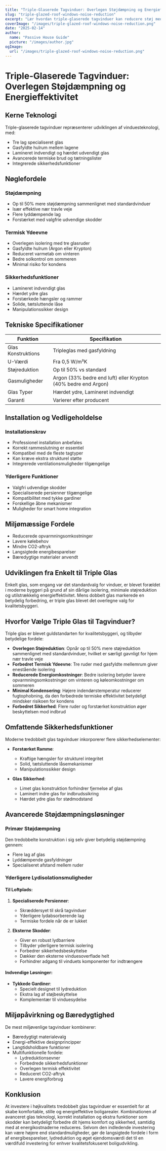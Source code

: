 ```yaml
---
title: "Triple-Glaserede Tagvinduer: Overlegen Støjdæmpning og Energieffektivitet"
slug: "triple-glazed-roof-windows-noise-reduction"
excerpt: "Lær hvordan triple-glaserede tagvinduer kan reducere støj med op til 50% samtidig med at de forbedrer energieffektiviteten og boligsikkerheden."
coverImage: "/images/triple-glazed-roof-windows-noise-reduction.png"
date: "2025-02-14"
author:
  name: "Passive House Guide"
  picture: "/images/author.jpg"
ogImage:
  url: "/images/triple-glazed-roof-windows-noise-reduction.png"
---
```


# Triple-Glaserede Tagvinduer: Overlegen Støjdæmpning og Energieffektivitet

## Kerne Teknologi

Triple-glaserede tagvinduer repræsenterer udviklingen af vinduesteknologi, med:

- Tre lag specialiseret glas
- Gasfyldte hulrum mellem lagene
- Lamineret indvendigt og hærdet udvendigt glas
- Avancerede termiske brud og tætningslister
- Integrerede sikkerhedsfunktioner

## Nøglefordele

### Støjdæmpning
- Op til 50% mere støjdæmpning sammenlignet med standardvinduer
- Især effektive nær travle veje
- Flere lyddæmpende lag
- Forstærket med valgfrie udvendige skodder

### Termisk Ydeevne
- Overlegen isolering med tre glasruder
- Gasfyldte hulrum (Argon eller Krypton)
- Reduceret varmetab om vinteren
- Bedre solkontrol om sommeren
- Minimal risiko for kondens

### Sikkerhedsfunktioner
- Lamineret indvendigt glas
- Hærdet ydre glas
- Forstærkede hængsler og rammer
- Solide, tætsluttende låse
- Manipulationssikker design

## Tekniske Specifikationer

| Funktion | Specifikation |
|----------|---------------|
| Glas Konstruktions | Tripleglas med gasfyldning |
| U-Værdi | Fra 0,5 W/m²K |
| Støjreduktion | Op til 50% vs standard |
| Gasmuligheder | Argon (33% bedre end luft) eller Krypton (40% bedre end Argon) |
| Glas Typer | Hærdet ydre, Lamineret indvendigt |
| Garanti | Varierer efter producent |

## Installation og Vedligeholdelse

### Installationskrav
- Professionel installation anbefales
- Korrekt rammeslutning er essentiel
- Kompatibel med de fleste tagtyper
- Kan kræve ekstra strukturel støtte
- Integrerede ventilationsmuligheder tilgængelige

### Yderligere Funktioner
- Valgfri udvendige skodder
- Specialiserede persienner tilgængelige
- Kompatibilitet med tykke gardiner
- Forskellige åbne mekanismer
- Muligheder for smart home integration

## Miljømæssige Fordele

- Reducerede opvarmningsomkostninger
- Lavere kølebehov
- Mindre CO2-aftryk
- Langsigtede energibesparelser
- Bæredygtige materialer anvendt

## Udviklingen fra Enkelt til Triple Glas

Enkelt glas, som engang var det standardvalg for vinduer, er blevet forældet i moderne byggeri på grund af sin dårlige isolering, minimale støjreduktion og utilstrækkelig energieffektivitet. Mens dobbelt glas markerede en betydelig forbedring, er triple glas blevet det overlegne valg for kvalitetsbyggeri.

## Hvorfor Vælge Triple Glas til Tagvinduer?

Triple glas er blevet guldstandarten for kvalitetsbyggeri, og tilbyder betydelige fordele:

- **Overlegen Støjreduktion**: Opnår op til 50% mere støjreduktion sammenlignet med standardvinduer, hvilket er særligt gavnligt for hjem nær travle veje
- **Forbedret Termisk Ydeevne**: Tre ruder med gasfyldte mellemrum giver enestående isolering
- **Reducerede Energiomkostninger**: Bedre isolering betyder lavere opvarmningsomkostninger om vinteren og køleomkostninger om sommeren
- **Minimal Kondensering**: Højere indendørstemperatur reducerer fugtophobning, da den forbedrede termiske effektivitet betydeligt mindsker risikoen for kondens
- **Forbedret Sikkerhed**: Flere ruder og forstærket konstruktion øger beskyttelsen mod indbrud

## Omfattende Sikkerhedsfunktioner

Moderne tredobbelt glas tagvinduer inkorporerer flere sikkerhedselementer:

- **Forstærket Ramme**:
  - Kraftige hængsler for strukturel integritet
  - Solid, tætsluttende låsemekanismer
  - Manipulationssikker design

- **Glas Sikkerhed**:
  - Limet glas konstruktion forhindrer fjernelse af glas
  - Laminert indre glas for indbrudssikring
  - Hærdet ydre glas for stødmodstand

## Avancerede Støjdæmpningsløsninger

### Primær Støjdæmpning
Den tredobbelte konstruktion i sig selv giver betydelig støjdæmpning gennem:
- Flere lag af glas
- Lyddæmpende gasfyldninger
- Specialiseret afstand mellem ruder

### Yderligere Lydisolationsmuligheder

#### Til Loftplads:
1. **Specialiserede Persienner**: 
   - Skræddersyet til skrå tagvinduer
   - Yderligere lydabsorberende lag
   - Termiske fordele når de er lukket

2. **Eksterne Skodder**:
   - Giver en robust lydbarriere
   - Tilbyder yderligere termisk isolering
   - Forbedrer sikkerhedsbeskyttelse
   - Dækker den eksterne vinduesoverflade helt
   - Forhindrer adgang til vinduets komponenter for indtrængere

#### Indvendige Løsninger:
- **Tykkede Gardiner**: 
  - Specielt designet til lydreduktion
  - Ekstra lag af støjbeskyttelse
  - Komplementær til vinduesydelse

## Miljøpåvirkning og Bæredygtighed

De mest miljøvenlige tagvinduer kombinerer:
- Bæredygtigt materialevalg
- Energi-effektive designprincipper
- Langtidsholdbare funktioner
- Multifunktionelle fordele:
  - Lydreduktionsevner
  - Forbedrede sikkerhedsfunktioner
  - Overlegen termisk effektivitet
  - Reduceret CO2-aftryk
  - Lavere energiforbrug

## Konklusion

At investere i højkvalitets tredobbelt glas tagvinduer er essentielt for at skabe komfortable, stille og energieffektive boligarealer. Kombinationen af avanceret glas teknologi, korrekt installation og ekstra funktioner som skodder kan betydeligt forbedre dit hjems komfort og sikkerhed, samtidig med at energikostnaderne reduceres. Selvom den indledende investering kan være højere end standardmuligheder, gør de langsigtede fordele i form af energibesparelser, lydreduktion og øget ejendomsværdi det til en værdifuld investering for enhver kvalitetsfokuseret boligudvikling.